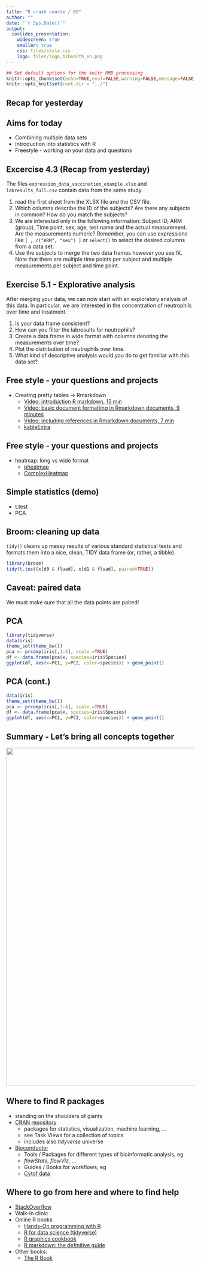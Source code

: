 ```yaml
---
title: "R crash course / 05"
author: ""
date: "`r Sys.Date()`"
output:
  ioslides_presentation: 
    widescreen: true
    smaller: true
    css: files/style.css
    logo: files/logo_bihealth_en.png
---
```


```r
## Set default options for the knitr RMD processing
knitr::opts_chunk$set(echo=TRUE,eval=FALSE,warning=FALSE,message=FALSE,fig.width=5,fig.height=5,cache=FALSE,autodep=TRUE, results="hide")
knitr::opts_knit$set(root.dir = "../")
```

## Recap for yesterday

## Aims for today

* Combining multiple data sets
* Introduction into statistics with R
* Freestyle - working on your data and questions


## Excercise 4.3 (Recap from yesterday)

The files `expression_data_vaccination_example.xlsx` and
`labresults_full.csv` contain data from the same study.

 1. read the first sheet from the XLSX file and the CSV file.
 1. Which columns describe the ID of the subjects? Are there any subjects in common? How do
    you match the subjects?
 1. We are interested only in the following information: Subject ID, ARM
    (group), Time point, sex, age, test name and the actual measurement.
    Are the measurements numeric? Remember, you can use expressions like `[ , c("ARM", "sex") ]` or `select()` to select the desired columns from a data set.
 1. Use the subjects to merge the two data frames however you see fit. Note
    that there are multiple time points per subject and multiple
    measurements per subject and time point.
    
## Exercise 5.1 - Explorative analysis

After merging your data, we can now start with an exploratory analysis of this data. In particular, we are interested in the concentration of neutrophils over time and treatment.

 1. Is your data frame consistent?
 1. How can you filter the labresults for neutrophils?
 1. Create a data frame in wide format with columns denoting the measurements over time?
 1. Plot the distribution of neutrophils over time.
 1. What kind of descriptive analysis would you do to get familiar with this data set?


## Free style - your questions and projects 

 * Creating pretty tables -> Rmarkdown
    * [Video: introduction R markdown, 15 min](https://youtu.be/vBeGakSENi8)
    * [Video: basic document formatting in Rmarkdown documents, 9 minutes](https://youtu.be/rfMTn4NBDkQ)
    * [Video: including references in Rmarkdown documents, 7 min](https://youtu.be/DUG1tEL5kXI)
    * [kableExtra](https://cran.r-project.org/web/packages/kableExtra/vignettes/awesome_table_in_html.html)
    
## Free style - your questions and projects 

 * heatmap: long vs wide format
   * [pheatmap](https://davetang.github.io/muse/pheatmap.html)
   * [ComplexHeatmap](https://jokergoo.github.io/ComplexHeatmap-reference/book/)
     
## Simple statistics (demo)

 * t.test
 * PCA

<!-- ## Descriptive statistics -->

<!-- `tapply(x, groups, func)` applies a function `func` to some data `x` -->
<!-- grouped by `groups`. -->

<!-- ```{r, eval=TRUE} -->
<!-- library(tidyverse) -->
<!-- labwide <- read_csv("Datasets/labresults_wide_full.csv")[, -1 ] -->
<!-- mean(labwide$NEUT) -->
<!-- sd(labwide$NEUT) -->

<!-- tapply(labwide$NEUT, labwide$ARM, mean) -->
<!-- tapply(labwide$NEUT, labwide$Timepoint, mean) -->
<!-- tapply(labwide$NEUT, -->
<!--   paste(labwide$ARM, labwide$Timepoint, sep="."), mean) -->
<!-- ``` -->

<!-- ## Simple t.test -->

<!-- We define logical vectors to help us select the desired data. -->

<!-- ```{r,eval=TRUE} -->
<!-- fluad    <- labwide$ARM == "FLUAD" -->
<!-- agrippal <- labwide$ARM == "AGRIPPAL" -->

<!-- d0 <- labwide$Timepoint == "D0" -->
<!-- d1 <- labwide$Timepoint == "D1" -->
<!-- ``` -->

<!-- ## Simple t.test -->

<!-- Paired or not paired? -->

<!-- ```{r,eval=TRUE} -->
<!-- tst <- "NEUT" # lymphocyte count -->
<!-- x <- as.data.frame(labwide)[,tst] -->
<!-- t.test(x[d0 & fluad], x[d1 & fluad]) -->
<!-- t.test(x[d0 & fluad], x[d1 & fluad], paired=TRUE) -->
<!-- ``` -->

## Broom: cleaning up data

`tidy()` cleans up messy results of various standard statistical tests and
formats them into a nice, clean, TIDY data frame (or, rather, a tibble).

```r
library(broom)
tidy(t.test(x[d0 & fluad], x[d1 & fluad], paired=TRUE))
```

## Caveat: paired data

We must make sure that all the data points are paired!

## PCA

```r
library(tidyverse)
data(iris)
theme_set(theme_bw())
pca <- prcomp(iris[,1:4], scale.=TRUE)
df <- data.frame(pca$x, species=iris$Species)
ggplot(df, aes(x=PC1, y=PC2, color=species)) + geom_point()
```

## PCA (cont.)

```r
data(iris)
theme_set(theme_bw())
pca <- prcomp(iris[,1:4], scale.=TRUE)
df <- data.frame(pca$x, species=iris$Species)
ggplot(df, aes(x=PC1, y=PC2, color=species)) + geom_point()
```

## Summary - Let's bring all concepts together

![](images/summaryCourse.png){ width=900px }

## Where to find R packages

* standing on the shoulders of giants
* [CRAN repository](https://cran.r-project.org/)
  * packages for statistics, visualization, machine learning, ...
  * see Task Views for a collection of topics 
  * includes also *tidyverse* universe
* [Bioconductor](http://bioconductor.org/)
  * Tools / Packages for different types of bioinformatic analysis, eg
  * *flowStats*, *flowViz*, ...
  * Guides / Books for workflows, eg
  * [Cytof data](http://bioconductor.org/packages/release/workflows/html/cytofWorkflow.html)

## Where to go from here and where to find help

 * [StackOverflow](https://stackoverflow.com)
 * Walk-in clinic
 * Online R books
   * [Hands-On programming with R](https://rstudio-education.github.io/hopr/)
   * [R for data science (tidyverse)](https://r4ds.had.co.nz/)
   * [R graphics cookbook](https://r-graphics.org/)
   * [R markdown: the definitive guide](https://bookdown.org/yihui/rmarkdown/)
 * Other books:
   * [The R Book](https://www.wiley.com/en-us/The+R+Book%2C+2nd+Edition-p-9780470973929)


